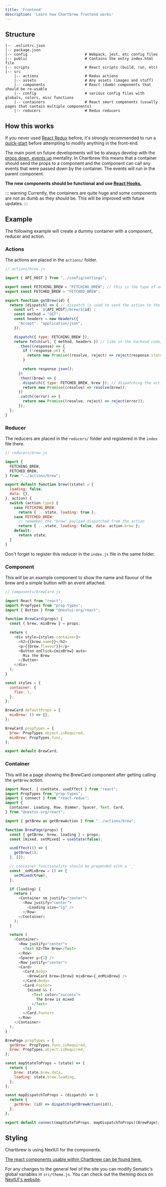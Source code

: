 ```yaml
---
title: 'Frontend'
description: 'Learn how Chartbrew frontend works'
---
```


## Structure

```
|-- .eslintrc.json
|-- package.json
|-- config                          # Webpack, jest, etc config files
|-- public                          # Contains the entry index.html file
|-- scripts                         # React scripts (build, run, etc)
|-- src
    |-- actions                     # Redux actions
    |-- assets                      # Any assets (images and stuff)
    |-- components                  # React (dumb) components that should be re-usable
    |-- config                      # various config files with globals, colors, misc functions
    |-- containers                  # React smart components (usually pages that contain multiple components)
    |-- reducers                    # Redux reducers

```

## How this works

If you never used [React Redux](https://react-redux.js.org/) before, it's strongly recommended to run a [quick-start](https://react-redux.js.org/introduction/quick-start) before attempting to modify anything in the front-end.

The main point on future developments will be to always develop with the [props down, events up](https://jasonformat.com/props-down-events-up/) mentality. In Chartbrew this means that a container should send the props to a component and the component can call any events that were passed down by the container. The events will run in the parent component.

**The new components should be functional and use [React Hooks.](https://reactjs.org/docs/hooks-intro.html)**

::: warning
Currently, the containers are quite huge and some components are not as dumb as they should be. This will be improved with future updates.
:::

## Example

The following example will create a dummy container with a component, reducer and action.

### Actions

The actions are placed in the `actions/` folder.

```javascript
// actions/brew.js

import { API_HOST } from "../config/settings";

export const FETCHING_BREW = "FETCHING_BREW"; // this is the type of action, used for identification
export const FETCHED_BREW = "FETCHED_BREW";

export function getBrew(id) {
  return (dispatch) => { // dispatch is used to send the action to the reducer
    const url = `${API_HOST}/brew/${id}`;
    const method = "GET";
    const headers = new Headers({
      "Accept": "application/json",
    });

    dispatch({ type: FETCHING_BREW });
    return fetch(url, { method, headers }) // like in the backend code, Promises are preferred
      .then((response) => {
        if (!response.ok) {
          return new Promise((resolve, reject) => reject(response.statusText));
        }

        return response.json();
      })
      .then((brew) => {
        dispatch({ type: FETCHED_BREW, brew }); // dispatching the action together with the payload
        return new Promise((resolve) => resolve(brew));
      })
      .catch((error) => {
        return new Promise((resolve, reject) => reject(error));
      });
  };
}
```

### Reducer

The reducers are placed in the `reducers/` folder and registered in the `index` file there.

```javascript
// reducers/brew.js

import {
  FETCHING_BREW,
  FETCHED_BREW,
} from "../actions/brew";

export default function brew((state) = {
  loading: false,
  data: {},
}, action) {
  switch (action.type) {
    case FETCHING_BREW:
      return { ...state, loading: true };
    case FETCHED_BREW:
      // remember the "brew" payload dispatched from the action
      return { ...state, loading: false, data: action.brew };
    default:
      return state;
  }
}
```

Don't forget to register this reducer in the `index.js` file in the same folder.

### Component

This will be an example component to show the name and flavour of the brew and a simple button with an event attached.

```javascript
// components/BrewCard.js

import React from "react";
import PropTypes from "prop-types";
import { Button } from "@nextui-org/react";

function BrewCard(props) {
  const { brew, mixBrew } = props;

  return (
    <div style={styles.container}>
      <h2>{{brew.name}}</h2>
      <p>{{brew.flavour}}</p>
      <Button onClick={mixBrew} auto>
        Mix the Brew
      </Button>
    </div>
  );
}

const styles = {
  container: {
    flex: 1,
  },
};

BrewCard.defaultProps = {
  mixBrew: () => {},
};

BrewCard.propTypes = {
  brew: PropTypes.object.isRequired,
  mixBrew: PropTypes.func,
};

export default BrewCard;
```

### Container

This will be a page showing the BrewCard component after getting calling the `getBrew` action.

```javascript
import React, { useState, useEffect } from "react";
import PropTypes from "prop-types";
import { connect } from "react-redux";
import {
  Container, Loading, Row, Dimmer, Spacer, Text, Card,
} from "@nextui-org/react";

import { getBrew as getBrewAction } from "../actions/brew";

function BrewPage(props) {
  const { getBrew, brew, loading } = props;
  const [mixed, setMixed] = useState(false);

  useEffect(() => {
    getBrew(1);
  }, []);

  // container functionality should be prepended with a '_'
  const _onMixBrew = () => {
    setMixed(true);
  };

  if (loading) {
    return (
      <Container sm justify="center">
        <Row justify="center">
          <Loading size="lg" />
        </Row>
      </Container>
    );
  }

  return (
    <Container>
      <Row justify="center">
        <Text h2>The Brew</Text>
      </Row>
      <Spacer y={1} />
      <Row justify="center">
      <Card>
        <Card.Body>
          <BrewCard brew={brew} mixBrew={_onMixBrew} />
        </Card.Body>
        <Card.Footer>
          {mixed && (
            <Text color="success">
              The brew is mixed
            </Text>
          )}
        </Card.Footer>
      </Row>
    </Container>
  );
}

BrewPage.propTypes = {
  getBrew: PropTypes.func.isRequired,
  brew: PropTypes.object.isRequired,
};

const mapStateToProps = (state) => {
  return {
    brew: state.brew.data,
    loading: state.brew.loading,
  };
};

const mapDispatchToProps = (dispatch) => {
  return {
    getBrew: (id) => dispatch(getBrewAction(id)),
  };
};

export default connect(mapStateToProps, mapDispatchToProps)(BrewPage);
```

## Styling

Chartbrew is using NextUI for the components. 

[The react components usable within Chartbrew can be found here.](https://nextui.org/)

For any changes to the general feel of the site you can modify Sematic's global variables in `src/theme.js`. You can check out the theming docs on [NextUI's website](https://nextui.org/docs/theme/customize-theme).
